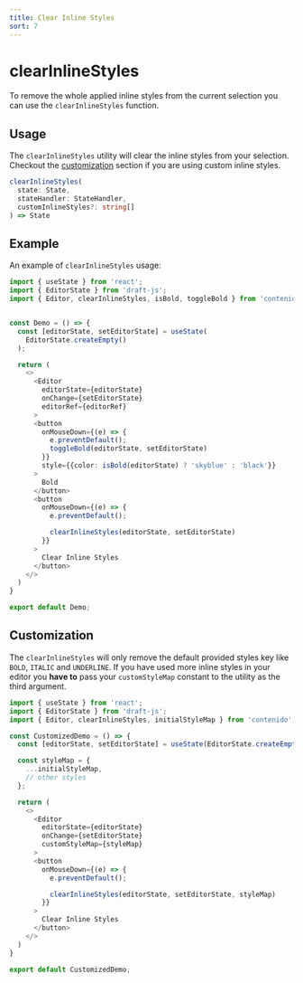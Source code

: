 ```yaml
---
title: Clear Inline Styles
sort: 7
---
```


# clearInlineStyles

To remove the whole applied inline styles from the current selection you can
use the `clearInlineStyles` function.

## Usage

The `clearInlineStyles` utility will clear the inline styles from your selection.
Checkout the [customization](#customization) section if you are using custom inline
styles.

```ts
clearInlineStyles(
  state: State,
  stateHandler: StateHandler,
  customInlineStyles?: string[]
) => State
```

## Example

An example of `clearInlineStyles` usage:

```ts
import { useState } from 'react';
import { EditorState } from 'draft-js';
import { Editor, clearInlineStyles, isBold, toggleBold } from 'contenido';


const Demo = () => {
  const [editorState, setEditorState] = useState(
    EditorState.createEmpty()
  );

  return (
    <>
      <Editor
        editorState={editorState}
        onChange={setEditorState}
        editorRef={editorRef}
      >
      <button
        onMouseDown={(e) => {
          e.preventDefault();
          toggleBold(editorState, setEditorState)
        }}
        style={{color: isBold(editorState) ? 'skyblue' : 'black'}}
      >
        Bold
      </button>
      <button
        onMouseDown={(e) => {
          e.preventDefault();

          clearInlineStyles(editorState, setEditorState)
        }}
      >
        Clear Inline Styles
      </button>
    </>
  )
}

export default Demo;
```

## Customization

The `clearInlineStyles` will only remove the default provided styles key like `BOLD`,
`ITALIC` and `UNDERLINE`. If you have used more inline styles in your editor you **have to**
pass your `customStyleMap` constant to the utility as the third argument.

```ts
import { useState } from 'react';
import { EditorState } from 'draft-js';
import { Editor, clearInlineStyles, initialStyleMap } from 'contenido';

const CustomizedDemo = () => {
  const [editorState, setEditorState] = useState(EditorState.createEmpty());

  const styleMap = {
    ...initialStyleMap,
    // other styles
  };

  return (
    <>
      <Editor
        editorState={editorState}
        onChange={setEditorState}
        customStyleMap={styleMap}
      >
      <button
        onMouseDown={(e) => {
          e.preventDefault();

          clearInlineStyles(editorState, setEditorState, styleMap)
        }}
      >
        Clear Inline Styles
      </button>
    </>
  )
}

export default CustomizedDemo;
```
